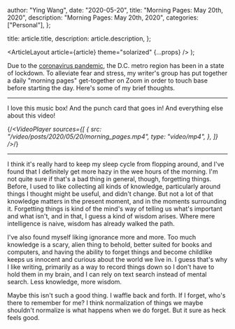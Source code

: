 
  author: "Ying Wang",
  date: "2020-05-20",
  title: "Morning Pages: May 20th, 2020",
  description: "Morning Pages: May 20th, 2020",
  categories: ["Personal"],
};

  title: article.title,
  description: article.description,
};

  <ArticleLayout article={article} theme="solarized" {...props} />
);

Due to the [coronavirus
pandemic](https://en.wikipedia.org/wiki/2019-20_coronavirus_pandemic), the D.C.
metro region has been in a state of lockdown. To alleviate fear and stress, my
writer's group has put together a daily "morning pages" get-together on Zoom in
order to touch base before starting the day. Here's some of my brief thoughts.

---

I love this music box! And the punch card that goes in! And everything else
about this video!

{/*<VideoPlayer
  sources={[
    {
      src: "/video/posts/2020/05/20/morning_pages.mp4",
      type: "video/mp4",
    },
  ]}
/>*/}

---

I think it's really hard to keep my sleep cycle from flopping around, and I've
found that I definitely get more hazy in the wee hours of the morning. I'm not
quite sure if that's a bad thing in general, though, forgetting things. Before,
I used to like collecting all kinds of knowledge, particularly around things I
thought might be useful, and didn't change. But not a lot of that knowledge
matters in the present moment, and in the moments surrounding it. Forgetting
things is kind of the mind's way of telling us what's important and what isn't,
and in that, I guess a kind of wisdom arises. Where mere intelligence is naive,
wisdom has already walked the path.

I've also found myself liking ignorance more and more. Too much knowledge is a
scary, alien thing to behold, better suited for books and computers, and having
the ability to forget things and become childlike keeps us innocent and curious
about the world we live in. I guess that's why I like writing, primarily as a
way to record things down so I don't have to hold them in my brain, and I can
rely on text search instead of mental search. Less knowledge, more wisdom.

Maybe this isn't such a good thing. I waffle back and forth. If I forget, who's
there to remember for me? I think normalization of things we maybe shouldn't
normalize is what happens when we do forget. But it sure as heck feels good.
